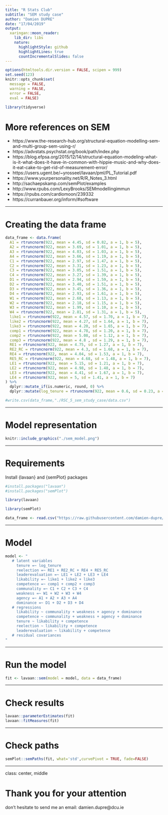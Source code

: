 ```yaml
---
title: "R Stats Club"
subtitle: "SEM study case"
author: "Damien DUPRE"
date: "17/04/2019"
output:
  xaringan::moon_reader:
    lib_dir: libs
    nature:
      highlightStyle: github
      highlightLines: true
      countIncrementalSlides: false
---
```


```r
options(htmltools.dir.version = FALSE, scipen = 999)
set.seed(123)
knitr::opts_chunk$set(
  message = FALSE, 
  warning = FALSE, 
  error = FALSE,
  eval = FALSE)

library(tidyverse)
```

# More references on SEM

* https://www.the-research-hub.org/structural-equation-modelling-sem-and-multi-group-sem-using-r/
* https://advstats.psychstat.org/book/path/index.php
* https://blog.efpsa.org/2015/12/14/structural-equation-modeling-what-is-it-what-does-it-have-in-common-with-hippie-music-and-why-does-it-eat-cake-to-get-rid-of-measurement-error/
* https://users.ugent.be/~yrosseel/lavaan/pml/PL_Tutorial.pdf
* https://www.yourpersonality.net/R/R_Notes_3.html
* http://sachaepskamp.com/semPlot/examples
* http://www.rpubs.com/LexyBrooks/SEMmodellingimmun
* https://rpubs.com/cardiomoon/239332
* https://curranbauer.org/inform/#software

---

# Creating the data frame

```r
data_frame <- data.frame(
  A1 = rtruncnorm(922, mean = 4.45, sd = 0.82, a = 1, b = 5), 
  A2 = rtruncnorm(922, mean = 3.69, sd = 1.01, a = 1, b = 5),
  A3 = rtruncnorm(922, mean = 4.03, sd = 1.03, a = 1, b = 5),
  A4 = rtruncnorm(922, mean = 3.66, sd = 1.19, a = 1, b = 5),
  C1 = rtruncnorm(922, mean = 2.97, sd = 1.47, a = 1, b = 5),
  C2 = rtruncnorm(922, mean = 3.31, sd = 1.23, a = 1, b = 5),
  C3 = rtruncnorm(922, mean = 3.05, sd = 1.51, a = 1, b = 5),
  C4 = rtruncnorm(922, mean = 3.27, sd = 1.39, a = 1, b = 5),
  D1 = rtruncnorm(922, mean = 2.94, sd = 1.59, a = 1, b = 5),
  D2 = rtruncnorm(922, mean = 3.40, sd = 1.51, a = 1, b = 5),
  D3 = rtruncnorm(922, mean = 3.45, sd = 1.36, a = 1, b = 5),
  D4 = rtruncnorm(922, mean = 2.93, sd = 1.61, a = 1, b = 5),
  W1 = rtruncnorm(922, mean = 2.68, sd = 1.13, a = 1, b = 5),
  W2 = rtruncnorm(922, mean = 2.18, sd = 1.15, a = 1, b = 5),
  W3 = rtruncnorm(922, mean = 1.99, sd = 1.10, a = 1, b = 5),
  W4 = rtruncnorm(922, mean = 2.81, sd = 1.31, a = 1, b = 5),
  like1 = rtruncnorm(922, mean = 4.57, sd = 1.70, a = 1, b = 7),
  like2 = rtruncnorm(922, mean = 4.27, sd = 1.64, a = 1, b = 7),
  like3 = rtruncnorm(922, mean = 4.20, sd = 1.65, a = 1, b = 7),
  comp1 = rtruncnorm(922, mean = 4.78, sd = 1.20, a = 1, b = 7),
  comp2 = rtruncnorm(922, mean = 5.08, sd = 1.12, a = 1, b = 7),
  comp3 = rtruncnorm(922, mean = 4.8 , sd = 1.29, a = 1, b = 7),
  RE1 = rtruncnorm(922, mean = 4.75, sd = 1.27, a = 1, b = 7),
  RE2_RC = rtruncnorm(922, mean = 4.3, sd = 1.68, a = 1, b = 7),
  RE4 = rtruncnorm(922, mean = 4.04, sd = 1.53, a = 1, b = 7),
  RE5_RC = rtruncnorm(922, mean = 4.68, sd = 1.48, a = 1, b = 7),
  LE1 = rtruncnorm(922, mean = 5.15, sd = 1.21, a = 1, b = 7),
  LE2 = rtruncnorm(922, mean = 4.98, sd = 1.48, a = 1, b = 7),
  LE3 = rtruncnorm(922, mean = 4.41, sd = 1.67, a = 1, b = 7),
  LE4 = rtruncnorm(922, mean = 5, sd = 1.41, a = 1, b = 7)
) %>% 
  dplyr::mutate_if(is.numeric, round, 0) %>% 
  dplyr::mutate(log_tenure = rtruncnorm(922, mean = 0.6, sd = 0.23, a = -0.3, b = 1.6))

#write.csv(data_frame,"./RSC_5_sem_study_case/data.csv")
```

---

# Model representation

```r
knitr::include_graphics("./sem_model.png")
```

---

# Requirements

Install {lavaan} and {semPlot} packages

```r
#install.packages("lavaan")
#install.packages("semPlot")

library(lavaan)

library(semPlot)

data_frame <- read.csv("https://raw.githubusercontent.com/damien-dupre/R_Stats_Club_DCU/master/RSC_5_sem_study_case/data.csv")
```

---

# Model

```r
model <- "
   # latent variables
     tenure =~ log_tenure
     reelection =~ RE1 + RE2_RC + RE4 + RE5_RC
     leaderevaluation =~ LE1 + LE2 + LE3 + LE4
     likability =~ like1 + like2 + like3
     competence =~ comp1 + comp2 + comp3
     communality =~ C1 + C2 + C3 + C4
     weakness =~ W1 + W2 + W3 + W4
     agency =~ A1 + A2 + A3 + A4
     dominance =~ D1 + D2 + D3 + D4
   # regressions
     likability ~ communality + weakness + agency + dominance
     competence ~ communality + weakness + agency + dominance
     tenure ~ likability + competence
     reelection ~ likability + competence
     leaderevaluation ~ likability + competence
   # residual covariances
"
```

---

# Run the model

```r
fit <- lavaan::sem(model = model, data = data_frame)
```

---

# Check results

```r
lavaan::parameterEstimates(fit)
lavaan::fitMeasures(fit)
```

---

# Check paths

```r
semPlot::semPaths(fit, what='std',curvePivot = TRUE, fade=FALSE)
```


---
class: center, middle

# Thank you for your attention
don't hesitate to send me an email: damien.dupre@dcu.ie
